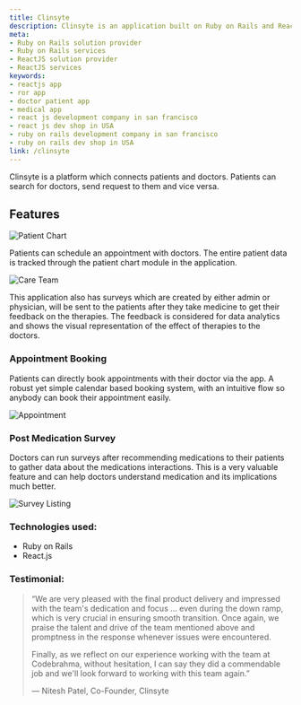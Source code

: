 ```yaml
---
title: Clinsyte
description: Clinsyte is an application built on Ruby on Rails and ReactJS. A complete health management platform for patients, this app has a ton useful features. Checkout how Codebrahma built Clinsyte.
meta:
- Ruby on Rails solution provider
- Ruby on Rails services
- ReactJS solution provider
- ReactJS services
keywords:
- reactjs app
- ror app
- doctor patient app
- medical app
- react js development company in san francisco
- react js dev shop in USA
- ruby on rails development company in san francisco
- ruby on rails dev shop in USA
link: /clinsyte
---
```


Clinsyte is a platform which connects patients and doctors. Patients can search for doctors, send request to them and vice versa.

## Features

![Patient Chart](./images/patient-chart.png)

Patients can schedule an appointment with doctors. The entire patient data is tracked through the patient chart module in the application.

![Care Team](./images/careteam.png)

This application also has surveys which are created by either admin or physician, will be sent to the patients after they take medicine to get their feedback on the therapies. The feedback is considered for data analytics and shows the visual representation of the effect of therapies to the doctors.

### Appointment Booking

Patients can directly book appointments with their doctor via the app. A robust yet simple calendar based booking system, with an intuitive flow so anybody can book their appointment easily.

![Appointment](./images/appointment.png)


### Post Medication Survey

Doctors can run surveys after recommending medications to their patients to gather data about the medications interactions. This is a very valuable feature and can help doctors understand medication and its implications much better.

![Survey Listing](./images/survey-listing-and-filtering.png)

### Technologies used:

- Ruby on Rails
- React.js

### Testimonial:

> “We are very pleased with the final product delivery and impressed with the team's dedication and focus ... even during the down ramp, which is very crucial in ensuring smooth transition. Once again, we praise the talent and drive of the team mentioned above and promptness in the response whenever issues were encountered.
>
> Finally, as we reflect on our experience working with the team at Codebrahma, without hesitation, I can say they did a commendable job and we'll look forward to working with this team again.”
>
> — Nitesh Patel, Co-Founder, Clinsyte
>